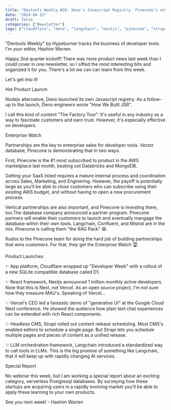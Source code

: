 ```yaml
---
title: "Devtools Weekly #20: Deno's Javascript Registry, Pinecone's enterprise push, Nextjs's 1 million developers"
date: "2024-04-15"
draft: false
categories: ["Newsletter"]
tags: ["cloudflare", "deno", "langchain", "nextjs", "pinecone", "strapi", "vercel"]
---
```


"Devtools Weekly" by Hypeburner tracks the business of developer tools. I'm your editor, Hashim Warren.







Happy 2nd quarter kickoff! There was more product news last week than I could cover in one newsletter, so I sifted the most interesting bits and organized it for you. There's a lot we can can learn from this week.



Let's get into it!



Hot Product Launch



Nodejs alternative, Deno launched its own Javascript registry. As a follow-up to the launch, Deno engineers wrote "How We Built JSR". 



I call this kind of content "The Factory Tour". It's useful in any industry as a way to fascinate customers and earn trust. However, it's especially effective on developers.







Enterprise Watch



Partnerships are the key to enterprise sales for developer tools. Vector database, Pinecone is demonstrating that in two ways. 



First, Pinecone is the #1 most subscribed to product in the AWS marketplace last month, beating out Databricks and MongoDB.







Getting your SaaS listed requires a mature internal process and coordination across Sales, Marketing, and Enginering. However, the payoff is potentially large as you'll be able to close customers who can subscribe using their existing AWS budget, and without having to open a new procurement process.



Vertical partnerships are also important, and Pinecone is investing there, too.The database company announced a partner program. Pinecone partners will enable their customers to launch and eventually mangage the database within their own tools. Langchain, Confluent, and Mistral are in the mix. Pinecone is calling them "the RAG Pack" 😄.



Kudos to the Pinecone team for doing the hard job of building partnerships that wins customers. For that, they get the Enterprise Watch 🏆.



Product Launches



✨ App platform, Cloudflare wrapped up "Developer Week" with a rollout of a new SQLite compatible database called D1.



✨ React framework, Nextjs announced 1 million monthly active developers. Note that this is Next, not Vercel. As an open source project, I'm not sure how they measure MAU's. Speaking of Vercel...



✨ Vercel's CEO led a fantastic demo of "generative UI" at the Google Cloud Next conference. He showed the audience how plain text chat experiences can be extended with rich React components. 



✨ Headless CMS, Strapi rolled out content release scheduling. Most CMS's enabled editors to schedule a single page. But Strapi lets you schedule multiple pages and pieces of content as a unified release.



✨ LLM orchestration framework, Langchain introduced a standardized way to call tools in LLMs. This is the big promise of something like Langchain, that it will keep up with rapidly changing AI services.







Special Report



No webinar this week, but I am working a special report about an exciting category, serverless Postgresql databases. By surveying how these startups are acquiring users in a rapidly evolving market you'll be able to apply these learning to your own products.



See you next week! - Hashim Warren